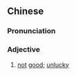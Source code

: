==Chinese==
{{zh-forms}}

===Pronunciation===
{{zh-pron
|md=n̂g-hō̤
|cat=a
}}

===Adjective===
{{zh-adj}}

# {{lb|zh|Min Dong}} [[not]] [[good]]; [[unlucky]]